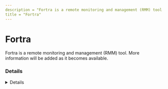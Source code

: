 ```yaml
---
description = "Fortra is a remote monitoring and management (RMM) tool. More information will be added as it becomes available."
title = "Fortra"
---
```




# Fortra

Fortra is a remote monitoring and management (RMM) tool. More information will be added as it becomes available.

### Details
<Details author={""}
         category={""}
         created={""}
         website={""}
         lastModified={"2/7/2024"}
         privileges={""}
         free={ "" }
         verification={""}
/>






### Forensic Artifacts




#### Network Artifacts
<EuiSpacer size="xl"/>
<NetworkArtifactsTable data={ [{"Description": "Known remote domains", "Domains": ["fortra.com"], "Ports": []}] }/>




### Detections
- Detects potential network activity of Fortra RMM tool
  - [Sigma Rule](https://github.com/magicsword-io/LOLRMM/blob/main/detections/sigma/fortra_network_sigma.yml)

### References
- [https://www.fortra.com - No free/cloud RMM softwars listed](https://www.fortra.com - No free/cloud RMM softwars listed)

